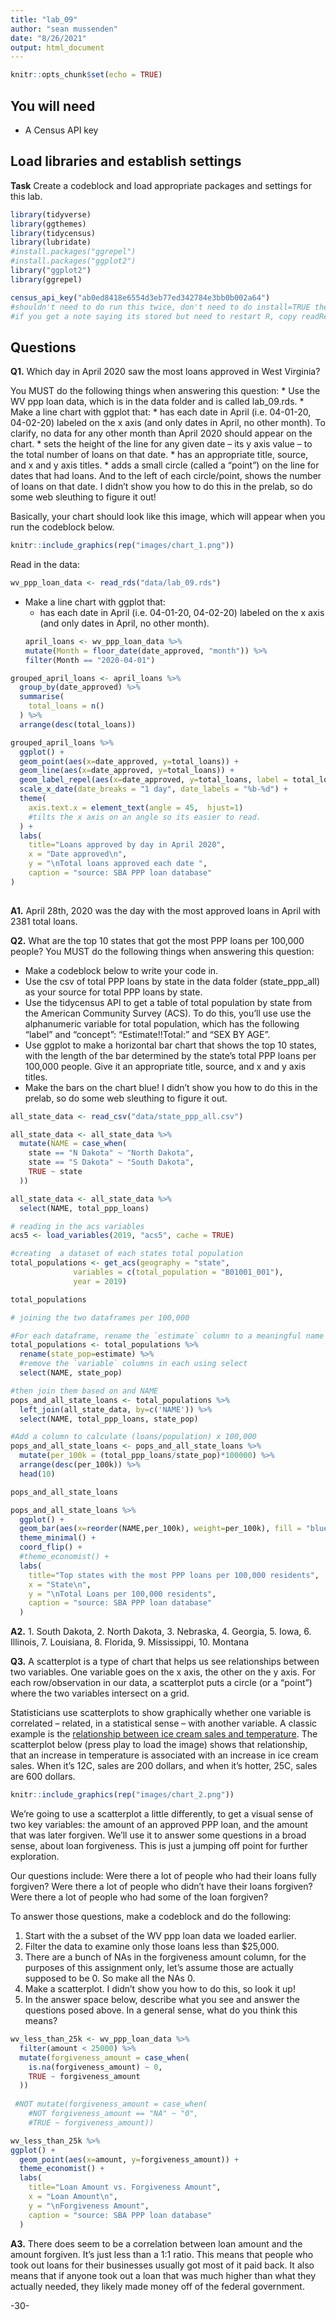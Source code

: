 ```yaml
---
title: "lab_09"
author: "sean mussenden"
date: "8/26/2021"
output: html_document
---
```


```r
knitr::opts_chunk$set(echo = TRUE)
```

## You will need

* A Census API key

## Load libraries and establish settings

**Task** Create a codeblock and load appropriate packages and settings for this lab.

```r
library(tidyverse)
library(ggthemes)
library(tidycensus)
library(lubridate)
#install.packages("ggrepel")
#install.packages("ggplot2")
library("ggplot2")  
library(ggrepel)
```

```r
census_api_key("ab0ed8418e6554d3eb77ed342784e3bb0b002a64")
#shouldn't need to do run this twice, don't need to do install=TRUE the second time.
#if you get a note saying its stored but need to restart R, copy readRenviron("~/.Renviron") and run it in the console. 
```

## Questions

**Q1.** Which day in April 2020 saw the most loans approved in West Virginia? 

You MUST do the following things when answering this question:
* Use the WV ppp loan data, which is in the data folder and is called lab_09.rds.
* Make a line chart with ggplot that:
  * has each date in April (i.e. 04-01-20, 04-02-20) labeled on the x axis (and only dates in April, no other month). To clarify, no data for any other month than April 2020 should appear on the chart. 
  * sets the height of the line for any given date -- its y axis value -- to the total number of loans on that date.
  * has an appropriate title, source, and x and y axis titles. 
  * adds a small circle (called a "point") on the line for dates that had loans. And to the left of each circle/point, shows the number of loans on that date.  I didn't show you how to do this in the prelab, so do some web sleuthing to figure it out! 

Basically, your chart should look like this image, which will appear when you run the codeblock below. 

```r
knitr::include_graphics(rep("images/chart_1.png"))
```

Read in the data:
```r
wv_ppp_loan_data <- read_rds("data/lab_09.rds")
```

* Make a line chart with ggplot that:
  * has each date in April (i.e. 04-01-20, 04-02-20) labeled on the x axis (and only dates in April, no other month).
```r
april_loans <- wv_ppp_loan_data %>% 
  mutate(Month = floor_date(date_approved, "month")) %>% 
  filter(Month == "2020-04-01")
```

```r
grouped_april_loans <- april_loans %>% 
  group_by(date_approved) %>%
  summarise(
    total_loans = n()
  ) %>% 
  arrange(desc(total_loans))
```


```r
grouped_april_loans %>%
  ggplot() + 
  geom_point(aes(x=date_approved, y=total_loans)) +
  geom_line(aes(x=date_approved, y=total_loans)) +
  geom_label_repel(aes(x=date_approved, y=total_loans, label = total_loans)) +
  scale_x_date(date_breaks = "1 day", date_labels = "%b-%d") +
  theme(
    axis.text.x = element_text(angle = 45,  hjust=1)
    #tilts the x axis on an angle so its easier to read.
  ) +
  labs(
    title="Loans approved by day in April 2020",
    x = "Date approved\n",
    y = "\nTotal loans approved each date ",
    caption = "source: SBA PPP loan database"
)
  
```
**A1.** April 28th, 2020 was the day with the most approved loans in April with 2381 total loans.

**Q2.** What are the top 10 states that got the most PPP loans per 100,000 people? You MUST do the following things when answering this question:

* Make a codeblock below to write your code in.
* Use the csv of total PPP loans by state in the data folder (state_ppp_all) as your source for total PPP loans by state.  
* Use the tidycensus API to get a table of total population by state from the American Community Survey (ACS). To do this, you'll use use the alphanumeric variable for total population, which has the following "label" and "concept": "Estimate!!Total:" and "SEX BY AGE".  
* Use ggplot to make a horizontal bar chart that shows the top 10 states, with the length of the bar determined by the state's total PPP loans per 100,000 people. Give it an appropriate title, source, and x and y axis titles. 
* Make the bars on the chart blue! I didn't show you how to do this in the prelab, so do some web sleuthing to figure it out.  

```r
all_state_data <- read_csv("data/state_ppp_all.csv")

all_state_data <- all_state_data %>%
  mutate(NAME = case_when(
    state == "N Dakota" ~ "North Dakota",
    state == "S Dakota" ~ "South Dakota",
    TRUE ~ state
  ))

all_state_data <- all_state_data %>%
  select(NAME, total_ppp_loans)
```

```r
# reading in the acs variables
acs5 <- load_variables(2019, "acs5", cache = TRUE)
```

```r
#creating  a dataset of each states total population
total_populations <- get_acs(geography = "state",
              variables = c(total_population = "B01001_001"),
              year = 2019)

total_populations
```

```r
# joining the two dataframes per 100,000

#For each dataframe, rename the `estimate` column to a meaningful name you've given the ACS variable,
total_populations <- total_populations %>%
  rename(state_pop=estimate) %>% 
  #remove the `variable` columns in each using select
  select(NAME, state_pop)

#then join them based on and NAME
pops_and_all_state_loans <- total_populations %>% 
  left_join(all_state_data, by=c('NAME')) %>% 
  select(NAME, total_ppp_loans, state_pop)

#Add a column to calculate (loans/population) x 100,000
pops_and_all_state_loans <- pops_and_all_state_loans %>% 
  mutate(per_100k = (total_ppp_loans/state_pop)*100000) %>%
  arrange(desc(per_100k)) %>% 
  head(10)

pops_and_all_state_loans
```

```r
pops_and_all_state_loans %>%
  ggplot() +
  geom_bar(aes(x=reorder(NAME,per_100k), weight=per_100k), fill = "blue") +
  theme_minimal() +
  coord_flip() + 
  #theme_economist() +
  labs(
    title="Top states with the most PPP loans per 100,000 residents",
    x = "State\n",
    y = "\nTotal Loans per 100,000 residents",
    caption = "source: SBA PPP loan database"
  )
```

**A2.** 1. South Dakota, 2. North Dakota, 3. Nebraska, 4. Georgia, 5. Iowa, 6. Illinois, 7. Louisiana, 8. Florida, 9. Mississippi, 10. Montana

**Q3.**  A scatterplot is a type of chart that helps us see relationships between two variables. One variable goes on the x axis, the other on the y axis.  For each row/observation in our data, a scatterplot puts a circle (or a "point") where the two variables intersect on a grid. 

Statisticians use scatterplots to show graphically whether one variable is correlated -- related, in a statistical sense -- with another variable.  A classic example is the [relationship between ice cream sales and temperature](https://www.mathsisfun.com/data/scatter-xy-plots.html).  The scatterplot below (press play to load the image) shows that relationship, that an increase in temperature is associated with an increase in ice cream sales. When it's 12C, sales are 200 dollars, and when it's hotter, 25C, sales are 600 dollars.

```r
knitr::include_graphics(rep("images/chart_2.png"))
```

We're going to use a scatterplot a little differently, to get a visual sense of two key variables: the amount of an approved PPP loan, and the amount that was later forgiven. We'll use it to answer some questions in a broad sense, about loan forgiveness.  This is just a jumping off point for further exploration. 

Our questions include: Were there a lot of people who had their loans fully forgiven?  Were there a lot of people who didn't have their loans forgiven? Were there a lot of people who had some of the loan forgiven? 

To answer those questions, make a codeblock and do the following:

1. Start with the a subset of the WV ppp loan data we loaded earlier.
2. Filter the data to examine only those loans less than $25,000.
3. There are a bunch of NAs in the forgiveness amount column, for the purposes of this assignment only, let's assume those are actually supposed to be 0. So make all the NAs 0. 
4. Make a scatterplot. I didn't show you how to do this, so look it up! 
5. In the answer space below, describe what you see and answer the questions posed above.  In a general sense, what do you think this means?  

```r
wv_less_than_25k <- wv_ppp_loan_data %>% 
  filter(amount < 25000) %>%
  mutate(forgiveness_amount = case_when(
    is.na(forgiveness_amount) ~ 0,
    TRUE ~ forgiveness_amount
  ))
  
 #NOT mutate(forgiveness_amount = case_when(
    #NOT forgiveness_amount == "NA" ~ "0",
    #TRUE ~ forgiveness_amount))
```

```r
wv_less_than_25k %>% 
ggplot() +
  geom_point(aes(x=amount, y=forgiveness_amount)) +
  theme_economist() +
  labs(
    title="Loan Amount vs. Forgiveness Amount",
    x = "Loan Amount\n",
    y = "\nForgiveness Amount",
    caption = "source: SBA PPP loan database"
  )
```

**A3.**  There does seem to be a correlation between loan amount and the amount forgiven. It's just less than a 1:1 ratio. This means that people who took out loans for their businesses usually got most of it paid back. It also means that if anyone took out a loan that was much higher than what they actually needed, they likely made money off of the federal government. 


-30-
